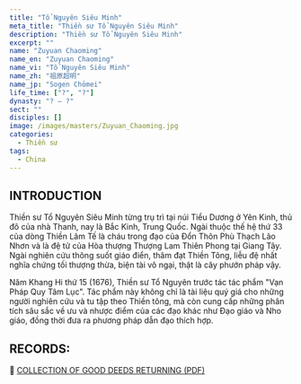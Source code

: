 ```yaml
---
title: "Tổ Nguyên Siêu Minh"
meta_title: "Thiền sư Tổ Nguyên Siêu Minh"
description: "Thiền sư Tổ Nguyên Siêu Minh"
excerpt: ""
name: "Zuyuan Chaoming"
name_en: "Zuyuan Chaoming"
name_vi: "Tổ Nguyên Siêu Minh"
name_zh: "祖原超明"
name_jp: "Sogen Chōmei"
life_time: ["?", "?"]
dynasty: "? — ?"
sect: ""
disciples: []
image: /images/masters/Zuyuan_Chaoming.jpg
categories:
  - Thiền sư
tags:
  - China
---
```


## INTRODUCTION

Thiền sư Tổ Nguyên Siêu Minh từng trụ trì tại núi Tiểu Dương ở Yên Kinh, thủ đô của nhà Thanh, nay là Bắc Kinh, Trung Quốc.
Ngài thuộc thế hệ thứ 33 của dòng Thiền Lâm Tế là cháu trong đạo của Đổn Thôn Phù Thạch Lão Nhơn và là đệ tử của Hòa thượng Thượng Lam Thiên Phong tại Giang Tây.
Ngài nghiên cứu thông suốt giáo điển, thâm đạt Thiền Tông, liễu đệ nhất nghĩa chứng tối thượng thừa, biện tài vô ngại, thật là cây phướn pháp vậy.

Năm Khang Hi thứ 15 (1676), Thiền sư Tổ Nguyên trước tác tác phẩm "Vạn Pháp Quy Tâm Lục".
Tác phẩm này không chỉ là tài liệu quý giá cho những người nghiên cứu và tu tập theo Thiền tông, mà còn cung cấp những phân tích sâu sắc về ưu và nhược điểm của các đạo khác như Đạo giáo và Nho giáo, đồng thời đưa ra phương pháp dẫn đạo thích hợp.

## RECORDS:

📖 <a href="https://thuvienhoasen.org/images/file/3M9kIz8G0wgQAIYM/van-phap-quy-tam-luc.pdf" target="_blank">COLLECTION OF GOOD DEEDS RETURNING (PDF)</a>
